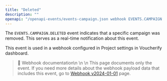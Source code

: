 ```yaml
---
title: "Deleted"
description: ""
openapi: "/openapi-events/events-campaign.json webhook EVENTS.CAMPAIGN.DELETED"
---
```


The `EVENTS.CAMPAIGN.DELETED` event indicates that a specific campaign was removed. This serves as a real-time notification about this event.

This event is used in a webhook configured in Project settings in Voucherify dashboard.

> 📘 Webhook documentation\n
>\n
>\n This page documents only the event. If you need more details about the webhook payload data that includes this event, go to [Webhook v2024-01-01](/api-reference/introduction-to-webhooks "Introduction to webhooks v2024-01-01") page.